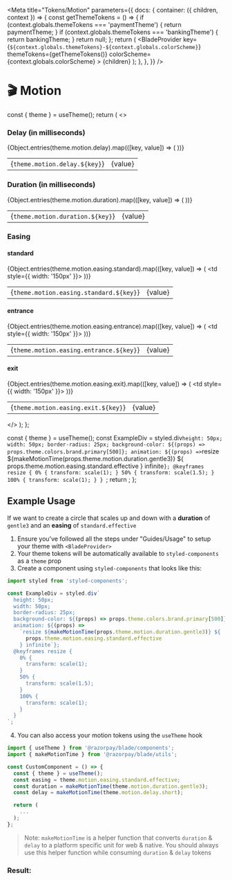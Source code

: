 
<Meta
  title="Tokens/Motion"
  parameters={{
    docs: {
      container: ({ children, context }) => {
        const getThemeTokens = () => {
          if (context.globals.themeTokens === 'paymentTheme') {
            return paymentTheme;
          }
          if (context.globals.themeTokens === 'bankingTheme') {
            return bankingTheme;
          }
          return null;
        };
        return (
          <DocsContainer context={context}>
            <BladeProvider
              key={`${context.globals.themeTokens}-${context.globals.colorScheme}`}
              themeTokens={getThemeTokens()}
              colorScheme={context.globals.colorScheme}
            >
              {children}
            </BladeProvider>
          </DocsContainer>
        );
      },
    },
  }}
/>

# 🎬 Motion

  const { theme } = useTheme();
  return (
    <>
      <h3>Delay (in milliseconds)</h3>
      <table>
        <tbody>
          {Object.entries(theme.motion.delay).map(([key, value]) => (
            <tr key={key}>
              <td>{`theme.motion.delay.${key}`}</td>
              <td>{value}</td>
            </tr>
          ))}
        </tbody>
      </table>
      <h3>Duration (in milliseconds)</h3>
      <table>
        <tbody>
          {Object.entries(theme.motion.duration).map(([key, value]) => (
            <tr key={key}>
              <td>{`theme.motion.duration.${key}`}</td>
              <td>{value}</td>
            </tr>
          ))}
        </tbody>
      </table>
      <h3>Easing</h3>
      <h4>standard</h4>
      <table>
        <tbody>
          {Object.entries(theme.motion.easing.standard).map(([key, value]) => (
            <tr key={key}>
              <td>{`theme.motion.easing.standard.${key}`}</td>
              <td>{value}</td>
              <td style={{ width: '150px' }}>
                <MovingDiv theme={theme} easing={theme.motion.easing.standard[key]}></MovingDiv>
              </td>
            </tr>
          ))}
        </tbody>
      </table>
      <h4>entrance</h4>
      <table>
        <tbody>
          {Object.entries(theme.motion.easing.entrance).map(([key, value]) => (
            <tr key={key}>
              <td>{`theme.motion.easing.entrance.${key}`}</td>
              <td>{value}</td>
              <td style={{ width: '150px' }}>
                <MovingDiv theme={theme} easing={theme.motion.easing.entrance[key]}></MovingDiv>
              </td>
            </tr>
          ))}
        </tbody>
      </table>
      <h4>exit</h4>
      <table>
        <tbody>
          {Object.entries(theme.motion.easing.exit).map(([key, value]) => (
            <tr key={key}>
              <td>{`theme.motion.easing.exit.${key}`}</td>
              <td>{value}</td>
              <td style={{ width: '150px' }}>
                <MovingDiv theme={theme} easing={theme.motion.easing.exit[key]}></MovingDiv>
              </td>
            </tr>
          ))}
        </tbody>
      </table>
    </>
  );
};

  const { theme } = useTheme();
  const ExampleDiv = styled.div`
    height: 50px;
    width: 50px;
    border-radius: 25px;
    background-color: ${(props) => props.theme.colors.brand.primary[500]};
    animation: ${(props) =>
      `resize ${makeMotionTime(props.theme.motion.duration.gentle3)} ${
        props.theme.motion.easing.standard.effective
      } infinite`};
    @keyframes resize {
      0% {
        transform: scale(1);
      }
      50% {
        transform: scale(1.5);
      }
      100% {
        transform: scale(1);
      }
    }
  `;
  return <ExampleDiv theme={theme} easing={theme.motion.easing.standard.effective}></ExampleDiv>;
};

<Motion />

## Example Usage

If we want to create a circle that scales up and down with a **duration** of `gentle3` and an **easing** of `standard.effective`

1. Ensure you've followed all the steps under "Guides/Usage" to setup your theme with `<BladeProvider>`
2. Your theme tokens will be automatically available to `styled-components` as a `theme` prop
3. Create a component using `styled-components` that looks like this:

```jsx
import styled from 'styled-components';

const ExampleDiv = styled.div`
  height: 50px;
  width: 50px;
  border-radius: 25px;
  background-color: ${(props) => props.theme.colors.brand.primary[500]};
  animation: ${(props) =>
    `resize ${makeMotionTime(props.theme.motion.duration.gentle3)} ${
      props.theme.motion.easing.standard.effective
    } infinite`};
  @keyframes resize {
    0% {
      transform: scale(1);
    }
    50% {
      transform: scale(1.5);
    }
    100% {
      transform: scale(1);
    }
  }
`;
```

4. You can also access your motion tokens using the `useTheme` hook

```jsx
import { useTheme } from '@razorpay/blade/components';
import { makeMotionTime } from '@razorpay/blade/utils';

const CustomComponent = () => {
  const { theme } = useTheme();
  const easing = theme.motion.easing.standard.effective;
  const duration = makeMotionTime(theme.motion.duration.gentle3);
  const delay = makeMotionTime(theme.motion.delay.short);

  return (
    ...
  );
};
```

> Note: `makeMotionTime` is a helper function that converts `duration` & `delay` to a platform specific unit for web & native. You should always use this helper function while consuming `duration` & `delay` tokens

### Result:

<MotionExample />
